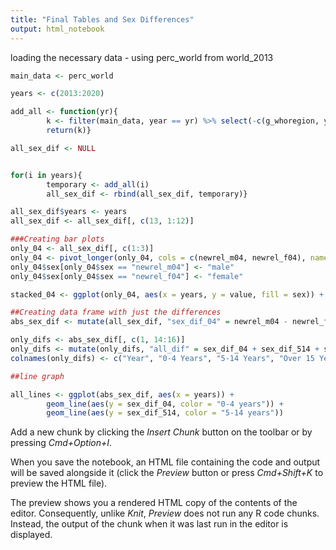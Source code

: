 ```yaml
---
title: "Final Tables and Sex Differences"
output: html_notebook
---
```


loading the necessary data  - using perc_world from world_2013

```r
main_data <- perc_world 

years <- c(2013:2020)

add_all <- function(yr){
        k <- filter(main_data, year == yr) %>% select(-c(g_whoregion, year, perc_014, perc_youngkids)) %>% lapply(MARGIN = 2, FUN = sum) %>% as.data.frame()
        return(k)}

all_sex_dif <- NULL


for(i in years){
        temporary <- add_all(i)
        all_sex_dif <- rbind(all_sex_dif, temporary)}

all_sex_dif$years <- years 
all_sex_dif <- all_sex_dif[, c(13, 1:12)]

###Creating bar plots 
only_04 <- all_sex_dif[, c(1:3)] 
only_04 <- pivot_longer(only_04, cols = c(newrel_m04, newrel_f04), names_to = "sex", values_to = "value")
only_04$sex[only_04$sex == "newrel_m04"] <- "male"
only_04$sex[only_04$sex == "newrel_f04"] <- "female"

stacked_04 <- ggplot(only_04, aes(x = years, y = value, fill = sex)) + geom_bar(stat = "identity", position = "fill")

##Creating data frame with just the differences
abs_sex_dif <- mutate(all_sex_dif, "sex_dif_04" = newrel_m04 - newrel_f04, "sex_dif_514" = newrel_m514 - newrel_f514, "sex_dif_15plus" = newrel_m15plus - newrel_f15plus)

only_difs <- abs_sex_dif[, c(1, 14:16)]
only_difs <- mutate(only_difs, "all_dif" = sex_dif_04 + sex_dif_514 + sex_dif_15plus)
colnames(only_difs) <- c("Year", "0-4 Years", "5-14 Years", "Over 15 Years", "All Ages")

##line graph 

all_lines <- ggplot(abs_sex_dif, aes(x = years)) + 
        geom_line(aes(y = sex_dif_04, color = "0-4 years")) + 
        geom_line(aes(y = sex_dif_514, color = "5-14 years"))

```

Add a new chunk by clicking the *Insert Chunk* button on the toolbar or by pressing *Cmd+Option+I*.

When you save the notebook, an HTML file containing the code and output will be saved alongside it (click the *Preview* button or press *Cmd+Shift+K* to preview the HTML file). 

The preview shows you a rendered HTML copy of the contents of the editor. Consequently, unlike *Knit*, *Preview* does not run any R code chunks. Instead, the output of the chunk when it was last run in the editor is displayed.

